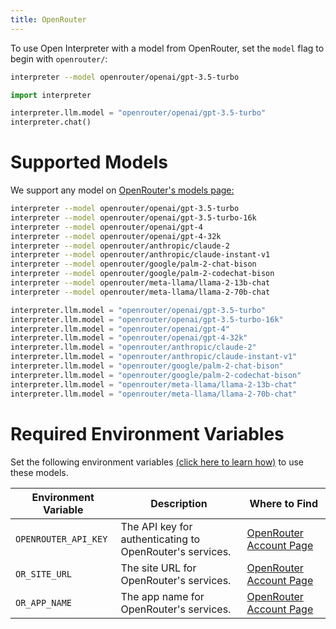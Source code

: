 ```yaml
---
title: OpenRouter
---
```


To use Open Interpreter with a model from OpenRouter, set the `model` flag to begin with `openrouter/`:

<CodeGroup>

```bash Terminal
interpreter --model openrouter/openai/gpt-3.5-turbo
```

```python Python
import interpreter

interpreter.llm.model = "openrouter/openai/gpt-3.5-turbo"
interpreter.chat()
```

</CodeGroup>

# Supported Models

We support any model on [OpenRouter's models page:](https://openrouter.ai/models)

<CodeGroup>

```bash Terminal
interpreter --model openrouter/openai/gpt-3.5-turbo
interpreter --model openrouter/openai/gpt-3.5-turbo-16k
interpreter --model openrouter/openai/gpt-4
interpreter --model openrouter/openai/gpt-4-32k
interpreter --model openrouter/anthropic/claude-2
interpreter --model openrouter/anthropic/claude-instant-v1
interpreter --model openrouter/google/palm-2-chat-bison
interpreter --model openrouter/google/palm-2-codechat-bison
interpreter --model openrouter/meta-llama/llama-2-13b-chat
interpreter --model openrouter/meta-llama/llama-2-70b-chat
```

```python Python
interpreter.llm.model = "openrouter/openai/gpt-3.5-turbo"
interpreter.llm.model = "openrouter/openai/gpt-3.5-turbo-16k"
interpreter.llm.model = "openrouter/openai/gpt-4"
interpreter.llm.model = "openrouter/openai/gpt-4-32k"
interpreter.llm.model = "openrouter/anthropic/claude-2"
interpreter.llm.model = "openrouter/anthropic/claude-instant-v1"
interpreter.llm.model = "openrouter/google/palm-2-chat-bison"
interpreter.llm.model = "openrouter/google/palm-2-codechat-bison"
interpreter.llm.model = "openrouter/meta-llama/llama-2-13b-chat"
interpreter.llm.model = "openrouter/meta-llama/llama-2-70b-chat"
```

</CodeGroup>

# Required Environment Variables

Set the following environment variables [(click here to learn how)](https://chat.openai.com/share/1062cdd8-62a1-4aa8-8ec9-eca45645971a) to use these models.

| Environment Variable  | Description  | Where to Find  |
| --------------------- | ------------ | -------------- |
| `OPENROUTER_API_KEY`       | The API key for authenticating to OpenRouter's services. | [OpenRouter Account Page](https://openrouter.ai/keys) |
| `OR_SITE_URL`      | The site URL for OpenRouter's services. | [OpenRouter Account Page](https://openrouter.ai/keys) |
| `OR_APP_NAME`   | The app name for OpenRouter's services. | [OpenRouter Account Page](https://openrouter.ai/keys) |
